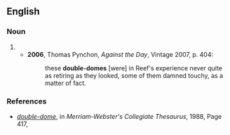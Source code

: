 {{also|doubledome}}
==English==

===Noun===
{{en-noun|head=[[double]]-[[dome]]}}

# {{alternative spelling of|doubledome|lang=en}}
#* '''2006''', Thomas Pynchon, ''Against the Day'', Vintage 2007, p. 404:
#*: these '''double-domes''' [were] in Reef's experience never quite as retiring as they looked, some of them damned touchy, as a matter of fact.

===References===
* ''[http://books.google.com/books?id=9CDiT873388C&pg=PA417&dq=doubledome+egghead&lr=&ei=0RO1SpCDIoKGkATV8eUE#v=onepage&q=double-dome&f=false double-dome]'', in ''Merriam-Webster's Collegiate Thesaurus'', 1988, Page 417,